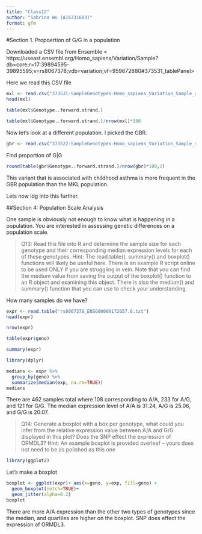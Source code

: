 ```yaml
---
title: "Class12"
author: "Sabrina Wu (A16731683)"
format: gfm
---
```

#Section 1. Propoertion of G/G in a population

Downloaded a CSV file from Ensemble < https://useast.ensembl.org/Homo_sapiens/Variation/Sample?db=core;r=17:39894595-39895595;v=rs8067378;vdb=variation;vf=959672880#373531_tablePanel>

Here we read this CSV file

```r
mxl <- read.csv("373531-SampleGenotypes-Homo_sapiens_Variation_Sample_rs8067378.csv")
head(mxl)
```
```r
table(mxl$Genotype..forward.strand.)
```
```r
table(mxl$Genotype..forward.strand.)/nrow(mxl)*100
```
Now let's look at a different population. I picked the GBR.

```r
gbr <- read.csv("373522-SampleGenotypes-Homo_sapiens_Variation_Sample_rs8067378.csv")
```
Find proportion of G|G

```r
round(table(gbr$Genotype..forward.strand.)/nrow(gbr)*100,2)
```
This variant that is associated with childhood asthma is more frequent in the GBR population than the MKL population.

Lets now idg into this further. 

##Section 4: Population Scale Analysis

One sample is obviously not enough to know what is happening in a population. You are 
interested in assessing genetic differences on a population scale. 


>Q13: Read this file into R and determine the sample size for each genotype and their corresponding median expression levels for each of these genotypes. Hint: The read.table(), summary() and boxplot() functions will likely be useful here. There is an example R script online to be used ONLY if you are struggling in vein. Note that you can find the medium value from saving the output of the boxplot() function to an R object and examining this object. There is also the medium() and summary() function that you can use to check your 
understanding.


How many samples do we have?
```r
expr <- read.table("rs8067378_ENSG00000172057.6.txt")
head(expr)
```

```r
nrow(expr)
```
```r
table(expr$geno)
```
```r
summary(expr)
```
```r
library(dplyr)

medians <- expr %>%
  group_by(geno) %>%
  summarize(median(exp, na.rm=TRUE))
medians
```

There are 462 samples total where 108 corresponding to A/A, 233 for A/G, and 121 for G/G. The median expression level of A/A is 31.24, A/G is 25.06, and G/G is 20.07. 



>Q14: Generate a boxplot with a box per genotype, what could you infer from the relative expression value between A/A and G/G displayed in this plot? Does the SNP effect the expression of ORMDL3? Hint: An example boxplot is provided overleaf – yours does not need to be as polished as this one

```r
library(ggplot2)
```

Let's make a boxplot

```r
boxplot <- ggplot(expr)+ aes(x=geno, y=exp, fill=geno) +
  geom_boxplot(notch=TRUE)+
  geom_jitter(alpha=0.2)
boxplot
```
There are more A/A expression than the other two types of genotypes since the median, and quartiles are higher on the boxplot. SNP does effect the expression of ORMDL3. 





